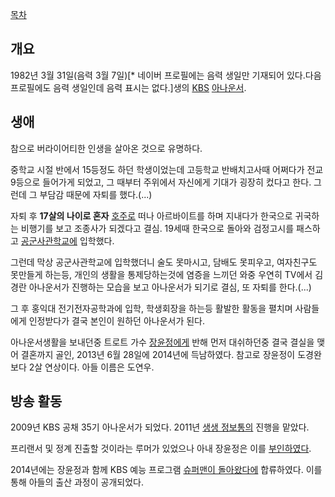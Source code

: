 [[목차]]
== 개요 ==
1982년 3월 31일(음력 3월 7일)[* 네이버 프로필에는 음력 생일만 기재되어 있다.다음 프로필에도 음력 생일인데 음력 표시는 없다.]생의 [[한국방송공사|KBS]] [[아나운서]].

== 생애 ==
참으로 버라이어티한 인생을 살아온 것으로 유명하다.

중학교 시절 반에서 15등정도 하던 학생이었는데 고등학교 반배치고사때 어쩌다가 전교 9등으로 들어가게 되었고, 그 때부터 주위에서 자신에게 기대가 굉장히 컸다고 한다. 그런데 그 부담감 때문에 자퇴를 했다.(...)

자퇴 후 '''17살의 나이로 혼자''' [[호주]]로 떠나 아르바이트를 하며 지내다가 한국으로 귀국하는 비행기를 보고 조종사가 되겠다고 결심. 19세때 한국으로 돌아와 검정고시를 패스하고 [[공군사관학교]]에 입학했다.

그런데 막상 공군사관학교에 입학했더니 술도 못마시고, 담배도 못피우고, 여자친구도 못만들게 하는등, 개인의 생활을 통제당하는것에 염증을 느끼던 와중 우연히 TV에서 김경란 아나운서가 진행하는 모습을 보고 아나운서가 되기로 결심, 또 자퇴를 한다.(...)

그 후 홍익대 전기전자공학과에 입학, 학생회장을 하는등 활발한 활동을 펼치며 사람들에게 인정받다가 결국 본인이 원하던 아나운서가 된다.

아나운서생활을 보내던중 트로트 가수 [[장윤정]]에게 반해 먼저 대쉬하던중 결국 결실을 맺어 결혼까지 골인, 2013년 6월 28일에 2014년에 득남하였다. 참고로 장윤정이 도경완보다 2살 연상이다. 아들 이름은 도연우.

== 방송 활동 ==
2009년 KBS 공채 35기 아나운서가 되었다. 2011년 [[생생 정보통]]의 진행을 맡았다.

프리랜서 및 정계 진출할 것이라는 루머가 있었으나 아내 장윤정은 이를 [http://news.naver.com/main/read.nhn?mode=LSD&mid=sec&sid1=106&oid=117&aid=0002344090 부인하였다].

2014년에는 장윤정과 함께 KBS 예능 프로그램 [[슈퍼맨이 돌아왔다]]에 합류하였다. 이를 통해 아들의 출산 과정이 공개되었다.
